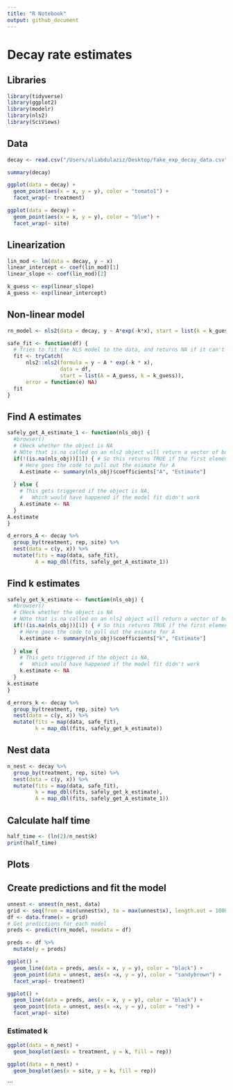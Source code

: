 ```yaml
---
title: "R Notebook"
output: github_document
---
```


# Decay rate estimates


## Libraries
```r
library(tidyverse)
library(ggplot2)
library(modelr)
library(nls2)
library(SciViews)
```


## Data
```r
decay <- read.csv("/Users/aliabdulaziz/Desktop/fake_exp_decay_data.csv", header=T, na.strings="?")

summary(decay)

ggplot(data = decay) +
  geom_point(aes(x = x, y = y), color = "tomato1") +
  facet_wrap(~ treatment)

ggplot(data = decay) +
  geom_point(aes(x = x, y = y), color = "blue") +
  facet_wrap(~ site)
```

## Linearization

```r
lin_mod <- lm(data = decay, y ~ x)
linear_intercept <- coef(lin_mod)[1]
linear_slope <- coef(lin_mod)[2]

k_guess <- exp(linear_slope)
A_guess <- exp(linear_intercept)
```


## Non-linear model

```r
rn_model <- nls2(data = decay, y ~ A*exp(-k*x), start = list(k = k_guess, A = A_guess))

safe_fit <- function(df) {
  # Tries to fit the NLS model to the data, and returns NA if it can't for whatever reason
  fit <- tryCatch(
      nls2::nls2(formula = y ~ A * exp(-k * x),
                 data = df, 
                 start = list(A = A_guess, k = k_guess)),
      error = function(e) NA)
  fit
}
```



## Find A estimates

```r
safely_get_A_estimate_1 <- function(nls_obj) {
  #browser()
  # CHeck whether the object is NA
  # NOte that is.na called on an nls2 object will return a vector of booleans
  if(!(is.na(nls_obj))[1]) { # So this returns TRUE if the first element of hte vector that is.na() returns is FALSE
    # Here goes the code to pull out the esimate for A
    A.estimate <- summary(nls_obj)$coefficients["A", "Estimate"]
    
  } else {
    # This gets triggered if the object is NA,
    #   Which would have happened if the model fit didn't work
    A.estimate <- NA
  }
A.estimate
}

d_errors_A <- decay %>%
  group_by(treatment, rep, site) %>%
  nest(data = c(y, x)) %>%
  mutate(fits = map(data, safe_fit),
         A = map_dbl(fits, safely_get_A_estimate_1))
```


## Find k estimates

```r
safely_get_k_estimate <- function(nls_obj) {
  #browser()
  # CHeck whether the object is NA
  # NOte that is.na called on an nls2 object will return a vector of booleans
  if(!(is.na(nls_obj))[1]) { # So this returns TRUE if the first element of hte vector that is.na() returns is FALSE
    # Here goes the code to pull out the esimate for A
    k.estimate <- summary(nls_obj)$coefficients["k", "Estimate"]
    
  } else {
    # This gets triggered if the object is NA,
    #   Which would have happened if the model fit didn't work
    k.estimate <- NA
  }
k.estimate
}

d_errors_k <- decay %>%
  group_by(treatment, rep, site) %>%
  nest(data = c(y, x)) %>%
  mutate(fits = map(data, safe_fit),
         k = map_dbl(fits, safely_get_k_estimate))
```


## Nest data 

```r
n_nest <- decay %>%
  group_by(treatment, rep, site) %>%
  nest(data = c(y, x)) %>%
  mutate(fits = map(data, safe_fit),
         k = map_dbl(fits, safely_get_k_estimate),
         A = map_dbl(fits, safely_get_A_estimate_1))
```

## Calculate half time

```r
half_time <- (ln(2)/n_nest$k)
print(half_time)
```


## Plots

## Create predictions and fit the model

```r
unnest <- unnest(n_nest, data)
grid <- seq(from = min(unnest$x), to = max(unnest$x), length.out = 1000)
df <- data.frame(x = grid)
# Get predictions for each model
preds <- predict(rn_model, newdata = df)

preds <- df %>%
  mutate(y = preds)

ggplot() +
  geom_line(data = preds, aes(x = x, y = y), color = "black") +
  geom_point(data = unnest, aes(x =x, y = y), color = "sandybrown") +
  facet_wrap(~ treatment)

ggplot() +
  geom_line(data = preds, aes(x = x, y = y), color = "black") +
  geom_point(data = unnest, aes(x =x, y = y), color = "red") +
  facet_wrap(~ site)
```


### Estimated k

```r
ggplot(data = n_nest) +
  geom_boxplot(aes(x = treatment, y = k, fill = rep))

ggplot(data = n_nest) +
  geom_boxplot(aes(x = site, y = k, fill = rep))
```

```
